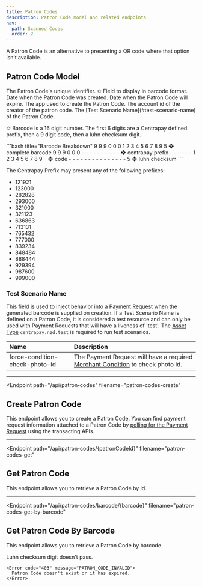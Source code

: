 ```yaml
---
title: Patron Codes
description: Patron Code model and related endpoints
nav:
  path: Scanned Codes
  order: 2
---
```


A Patron Code is an alternative to presenting a QR code where that option isn’t available.

## Patron Code Model


<Properties>
  <Property name="id" type="string">
    The Patron Code's unique identifier.
  </Property>

  <Property name="barcode" type="string">
    ✩ Field to display in barcode format.
  </Property>

  <Property name="createdAt" type="timestamp">
    Date when the Patron Code was created.
  </Property>

  <Property name="expiresAt" type="timestamp">
    Date when the Patron Code will expire.
  </Property>

  <Property name="appName" type="string" deprecated>
    The app used to create the Patron Code.
  </Property>

  <Property name="accountId" type="string">
    The account id of the creator of the patron code.
  </Property>

  <Property name="testScenarioName" type="string">
    The [Test Scenario Name](#test-scenario-name) of the Patron Code.
  </Property>
</Properties>

✩ Barcode is a 16 digit number. The first 6 digits are a Centrapay defined prefix, then a 9 digit
code, then a luhn checksum digit.


<CodePanel>
  ```bash title="Barcode Breakdown"
  9 9 9 0 0 0 1 2 3 4 5 6 7 8 9 5  ❖  complete barcode
  9 9 9 0 0 0 - - - - - - - - - -  ❖  centrapay prefix
  - - - - - - 1 2 3 4 5 6 7 8 9 -  ❖  code
  - - - - - - - - - - - - - - - 5  ❖  luhn checksum
  ```
</CodePanel>

The Centrapay Prefix may present any of the following prefixes:

* 121921
* 123000
* 282828
* 293000
* 321000
* 321123
* 636863
* 713131
* 765432
* 777000
* 839234
* 848484
* 888444
* 929394
* 987600
* 999000

### Test Scenario Name

This field is used to inject behavior into a [Payment Request](/api/payment-requests) when the
generated barcode is supplied on creation. If a Test Scenario Name is
defined on a Patron Code, it is considered a test resource and can only
be used with Payment Requests that will have a liveness of 'test'. The [Asset Type](/api/asset-types)
`centrapay.nzd.test` is required to run test scenarios.

|              Name              |                                    Description                                     |
| :----------------------------- | :--------------------------------------------------------------------------------- |
| force-condition-check-photo-id | The Payment Request will have a required [Merchant Condition](/api/payment-requests#payment-request-model) to check photo id. |

---

<Endpoint
  path="/api/patron-codes"
  filename="patron-codes-create"
>
  ## Create Patron Code

  This endpoint allows you to create a Patron Code. You can find payment request information attached to a Patron Code by [polling for the Payment Request](/api/payment-requests#get-a-payment-request-linked-to-a-patron-code) using the transacting APIs.
</Endpoint>

---

<Endpoint
  path="/api/patron-codes/{patronCodeId}"
  filename="patron-codes-get"
>
  ## Get Patron Code

  This endpoint allows you to retrieve a Patron Code by id.
</Endpoint>

---

<Endpoint
  path="/api/patron-codes/barcode/{barcode}"
  filename="patron-codes-get-by-barcode"
>
  ## Get Patron Code By Barcode

  This endpoint allows you to retrieve a Patron Code by barcode.


  <Properties heading="Errors">
    <Error code="400" message="CHECKSUM_FAILED">
      Luhn checksum digit doesn't pass.
    </Error>

    <Error code="403" message="PATRON_CODE_INVALID">
      Patron Code doesn't exist or it has expired.
    </Error>
  </Properties>
</Endpoint>
